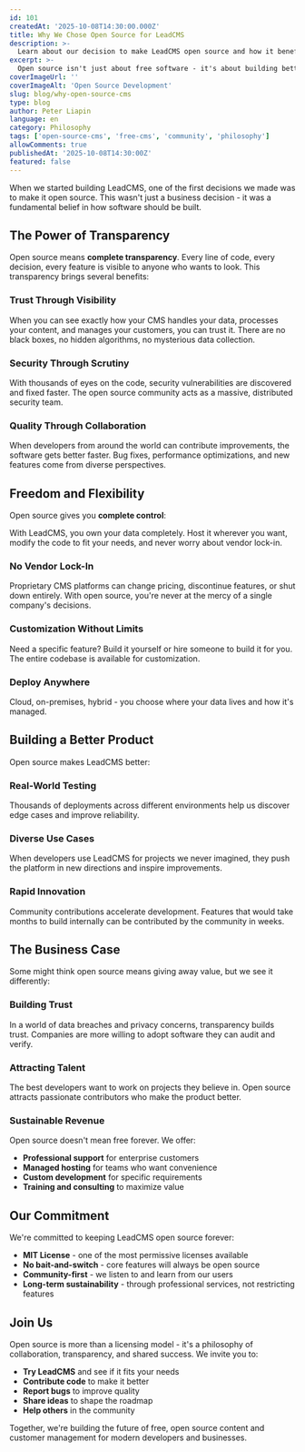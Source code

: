 ```yaml
---
id: 101
createdAt: '2025-10-08T14:30:00.000Z'
title: Why We Chose Open Source for LeadCMS
description: >-
  Learn about our decision to make LeadCMS open source and how it benefits both developers and businesses building SaaS products.
excerpt: >-
  Open source isn't just about free software - it's about building better products through collaboration, transparency, and community.
coverImageUrl: ''
coverImageAlt: 'Open Source Development'
slug: blog/why-open-source-cms
type: blog
author: Peter Liapin
language: en
category: Philosophy
tags: ['open-source-cms', 'free-cms', 'community', 'philosophy']
allowComments: true
publishedAt: '2025-10-08T14:30:00Z'
featured: false
---
```


When we started building LeadCMS, one of the first decisions we made was to make it open source. This wasn't just a business decision - it was a fundamental belief in how software should be built.

## The Power of Transparency

Open source means **complete transparency**. Every line of code, every decision, every feature is visible to anyone who wants to look. This transparency brings several benefits:

### Trust Through Visibility

When you can see exactly how your CMS handles your data, processes your content, and manages your customers, you can trust it. There are no black boxes, no hidden algorithms, no mysterious data collection.

### Security Through Scrutiny

With thousands of eyes on the code, security vulnerabilities are discovered and fixed faster. The open source community acts as a massive, distributed security team.

### Quality Through Collaboration

When developers from around the world can contribute improvements, the software gets better faster. Bug fixes, performance optimizations, and new features come from diverse perspectives.

## Freedom and Flexibility

Open source gives you **complete control**:

<Callout type="info" title="Your Data, Your Way">
With LeadCMS, you own your data completely. Host it wherever you want, modify the code to fit your needs, and never worry about vendor lock-in.
</Callout>

### No Vendor Lock-In

Proprietary CMS platforms can change pricing, discontinue features, or shut down entirely. With open source, you're never at the mercy of a single company's decisions.

### Customization Without Limits

Need a specific feature? Build it yourself or hire someone to build it for you. The entire codebase is available for customization.

### Deploy Anywhere

Cloud, on-premises, hybrid - you choose where your data lives and how it's managed.

## Building a Better Product

Open source makes LeadCMS better:

### Real-World Testing

Thousands of deployments across different environments help us discover edge cases and improve reliability.

### Diverse Use Cases

When developers use LeadCMS for projects we never imagined, they push the platform in new directions and inspire improvements.

### Rapid Innovation

Community contributions accelerate development. Features that would take months to build internally can be contributed by the community in weeks.

## The Business Case

Some might think open source means giving away value, but we see it differently:

### Building Trust

In a world of data breaches and privacy concerns, transparency builds trust. Companies are more willing to adopt software they can audit and verify.

### Attracting Talent

The best developers want to work on projects they believe in. Open source attracts passionate contributors who make the product better.

### Sustainable Revenue

Open source doesn't mean free forever. We offer:

- **Professional support** for enterprise customers
- **Managed hosting** for teams who want convenience
- **Custom development** for specific requirements
- **Training and consulting** to maximize value

## Our Commitment

We're committed to keeping LeadCMS open source forever:

- **MIT License** - one of the most permissive licenses available
- **No bait-and-switch** - core features will always be open source
- **Community-first** - we listen to and learn from our users
- **Long-term sustainability** - through professional services, not restricting features

## Join Us

Open source is more than a licensing model - it's a philosophy of collaboration, transparency, and shared success. We invite you to:

- **Try LeadCMS** and see if it fits your needs
- **Contribute code** to make it better
- **Report bugs** to improve quality
- **Share ideas** to shape the roadmap
- **Help others** in the community

Together, we're building the future of free, open source content and customer management for modern developers and businesses.

<FeatureGrid columns={2}>
  <FeatureCard
    title="View the Code"
    description="Explore the LeadCMS codebase on GitHub"
    href="https://github.com/LeadCMS/leadcms.core"
  />
  <FeatureCard
    title="Get Started"
    description="Deploy your own LeadCMS instance in minutes"
    href="/docs/getting-started/installation"
  />
</FeatureGrid>
